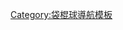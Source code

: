 {{Navbox
|name       = World Indoor Lacrosse Championship
|title      = [[世界室內袋棍球錦標賽]]
|state      = {{{state|autocollapse}}}
|listclass = hlist
|groupstyle = text-align:left;

|group1     = 錦標賽
|list1      =
* [[2003年世界室內袋棍球錦標賽|加拿大 2003]]
* [[2007年世界室內袋棍球錦標賽|加拿大 2007]]
* [[2011年世界室內袋棍球錦標賽|捷克 2011]]
* [[2015年世界室內袋棍球錦標賽|易洛魁 2015]]
* [[2019年世界室內袋棍球錦標賽|加拿大 2019]]
}}<noinclude>
{{collapsible option}}
[[Category:袋棍球導航模板]]
<!--[[Category:Syracuse, New York sports navigational boxes]]-->
</noinclude>